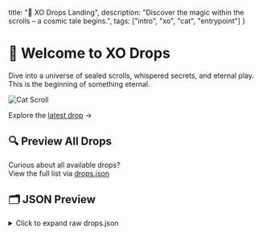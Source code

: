 
  title: "🐾 XO Drops Landing",
  description: "Discover the magic within the scrolls – a cosmic tale begins.",
  tags: ["intro", "xo", "cat", "entrypoint"]
}

# 🌌 Welcome to XO Drops

Dive into a universe of sealed scrolls, whispered secrets, and eternal play.  
This is the beginning of something eternal.

![Cat Scroll](./assets/cat_scroll.png)

Explore the [latest drop](../eighth_seal) →

## 🔍 Preview All Drops

Curious about all available drops?  
View the full list via [drops.json](../../drops.json)

## 🗂 JSON Preview

<details>
  <summary>Click to expand raw drops.json</summary>

  ```json
  {/* @ts-expect-error */}
  {require('../../drops.json')}
  ```
</details>